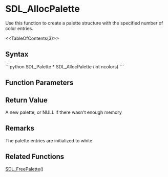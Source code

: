 <!-- pragma section-numbers 2 -->
<!-- pragma disable-camelcase -->
= SDL_AllocPalette =
Use this function to create a palette structure with the specified number of color entries.

<<TableOfContents(3)>>

== Syntax ==
```python
SDL_Palette * SDL_AllocPalette (int ncolors) 
```
== Function Parameters ==
== Return Value ==
A new palette, or NULL if there wasn't enough memory
== Remarks ==
The palette entries are initialized to white.
== Related Functions ==
[[SDL_FreePalette]]()
